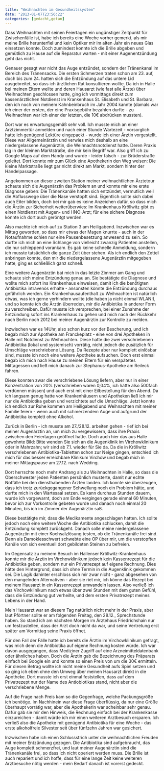 ```yaml
---
title: "Weihnachten im Gesundheitssystem"
date: "2013-01-07T23:56:22"
categories: [gedacht,getan]
---
```


Dass Weihnachten mit seinen Feiertagen ein ungünstiger Zeitpunkt für Zwischenfälle ist, habe ich bereits eine Woche vorher gemerkt, als mir meine Brille herunterfiel und kein Optiker mir im alten Jahr ein neues Glas einsetzen konnte. Doch zumindest konnte ich die Brille abgeben und gemütlich zu Hause auf die Reparatur warten - mit einer Augenentzündung geht das nicht.

Genauer gesagt war nicht das Auge entzündet, sondern der Tränenkanal im Bereich des Tränensacks. Die ersten Schmerzen traten schon am 23. auf, doch bis zum 24. hatten sich die Entzündung auf das untere Lid ausgebreitet, so dass ich ärztlichen Rat konsultieren wollte. Da ich in Halle bei meinen Eltern weilte und deren Hausarzt (wie fast alle Ärzte) über Weihnachten geschlossen hatte, ging ich vormittags direkt zum kassenärztlichen Notdienst im Krankenhaus St. Elisabeth und St. Barbara, den ich noch von meinem Kahnbeinbruch im Jahr 2004 kannte (damals war ich einer der ersten, der eine Praxisgebühr bezahlen durfte - zu Weihnachten war ich einer der letzten, die 10€ abdrücken mussten).

Dort war es erwartungsgemäß sehr voll. Ich musste mich an einer Arztzimmertür anmelden und nach einer Stunde Wartezeit - vorsorglich hatte ich genügend Lektüre eingepackt - wurde ich einer Ärztin vorgestellt. Diese war Allgemeinärztin und verwies mich deshalb an eine niedergelassene Augenärztin, die Weihnachtsnotdienst hatte. Deren Praxis lag in der kleinen Marktstraße, die mir kein Begriff war. Also griff ich zu Google Maps auf dem Handy und wurde - leider falsch - zur Brüderstraße geleitet. Dort konnte mir zum Glück eine Apothekerin den Weg weisen: Die kleine Marktstraße liegt gar nicht direkt am Markt, sondern hinter der Händelpassage.

Angekommen an dieser zweiten Station meiner weihnachtlichen Ärztetour schaute sich die Augenärztin das Problem an und konnte mir eine erste Diagnose geben: Die Tränenkanäle hatten sich entzündet, vermutlich weil die Abflusswege über die Nase verstopft sind. Eigentlich sollte sich dabei auch Eiter bilden, doch bei mir gab es keine Anzeichen dafür, so dass mich die Ärztin zur Sicherheit weiterüberwies: Im Krankenhaus Kröllwitz gibt es einen Notdienst mit Augen- und HNO-Arzt; für eine sichere Diagnose könnte ich dort auch geröntgt werden.

Also machte ich mich auf zu Station 3 am Heiligabend. Inzwischen war es Mittag geworden, so dass mir etwas der Magen knurrte - auch in der Notaufnahme schien nur eine Pausenbesetzung anwesend zu sein. So durfte ich mich an eine Schlange von vielleicht zwanzig Patienten anstellen, die nur schleppend vorankam. Es gab keine schnelle Anmeldung, sondern ich musste tatsächlich die ganze Zeit über stehen. Als ich endlich den Zettel anbringen konnte, den mir die niedergelassene Augenärztin mitgegeben hatte, ging es schließlich ganz schnell. 

Eine weitere Augenärztin bat mich in das letzte Zimmer am Gang und schaute sich meine Entzündung genau an. Sie bestätigte die Diagnose und wollte mich sofort ins Krankenhaus einweisen, damit ich die benötigten Antibiotika intravenös erhalte - ansonsten könnte die Entzündung durchaus gefährlich werden. Ein Krankenhausaufenthalt zu Weihnachten ist natürlich etwas, was ich gerne verhindern wollte (die haben ja nicht einmal WLAN!), und so konnte ich die Ärztin überreden, mir die Antibiotika in anderer Form zu verschreiben. Dafür musste ich versprechen, bei einer Zunahme der Entzündung sofort ins Krankenhaus zu gehen und mich nach der Rückkehr nach Berlin noch 2012 bei meiner Augenärztin zur Kontrolle zu melden.

Inzwischen war es 14Uhr, also schon kurz vor der Bescherung, und ich begab mich zur Apotheke am Franckeplatz - eine von drei Apotheken in Halle mit Notdienst zu Weihnachten. Diese hatte die zwei verschriebenen Antibiotika (lokal und systemisch) vorrätig, nicht jedoch die zusätzlich für Umschläge verschriebene Lösung. Da Rezepte aber nur komplett einlösbar sind, musste ich noch eine weitere Apotheke aufsuchen. Doch erst einmal begab ich mich nach Hause zu meinen Eltern für ein verspätetes Mittagessen und ließ mich danach zur Stephanus-Apotheke am Reileck fahren.

Diese konnten zwar die verschriebene Lösung liefern, aber nur in einer Konzentration von 20% (verschrieben waren 0,04%, ich hätte also 500fach verdünnen müssen) und auch erst mit einer Eilbestellung für den Abend. Da ich langsam genug hatte von Krankenhäusern und Apotheken ließ ich mir nur die Antibiotika geben und verzichtete auf die Umschläge. Jetzt konnte ich endlich zur Ruhe kommen am Heiligabend und Weihnachten mit meiner Familie feiern - wenn auch mit schmerzendem Auge und aufgrund der Antibiotika komplett ohne Alkohol.

Zurück in Berlin - ich musste am 27./28.12. arbeiten gehen - rief ich bei meiner Augenärztin an, um mich zu vergewissern, dass ihre Praxis zwischen den Feiertagen geöffnet hatte. Doch auch hier das aus Halle gewohnte Bild: Bitte wenden Sie sich an die Augenklinik im Virchowklinikum oder in Mahrzahn; wir sind ab 7.1. wieder für Sie da. Da die in Kröllwitz verschriebenen Antibiotika-Tabletten schon zur Neige gingen, entschied ich mich für das besser erreichbare Klinikum Virchow und begab mich in meiner Mittagspause am 27.12. nach Wedding.

Dort herrschte noch mehr Andrang als zu Weihnachten in Halle, so dass die Oberschwester jeden Patienten persönlich musterte, damit nur echte Notfälle bei den diensthabenden Ärzten landen. Ich konnte sie überzeugen, dass ich trotz zurückgegangener Schwellung noch ein Problem hätte, und durfte mich in den Wartesaal setzen. Es kann durchaus Stunden dauern, wurde ich vorgewarnt, doch am Ende vergingen gerade einmal 60 Minuten, bevor ich zur Vorkontrolle gebeten wurde und danach noch einmal 20 Minuten, bis ich im Zimmer der Augenärztin saß.

Diese bestätigte mir, dass die Medikamente angeschlagen hatten. Ich sollte jedoch noch eine weitere Woche die Antibiotika schlucken, damit die Entzündung komplett zurückgeht. Danach solle meine niedergelassene Augenärztin mit einer Kochsalzlösung testen, ob die Tränenkanäle frei sind. Denn als Damoklesschwert schwebte eine OP über mir, um die verstopften Kanäle von sich eventuell dort gebildeten Steinen zu befreien.

Im Gegensatz zu meinem Besuch im Hallenser Kröllwitz-Krankenhaus konnte mir die Ärztin im Virchowklinikum jedoch kein Kassenrezept für die Antibiotika geben, sondern nur ein Privatrezept auf eigene Rechnung. Dies hätte den Hintergrund, dass ich ohne Termin in die Augenklinik gekommen sei. Die Logik dahinter erschloss sich mir zwar nicht - ganz abgesehen von den mangelnden Alternativen - aber sie riet mir, ich könne das Rezept bei meinem Hausarzt in ein Kassenrezept umwandeln lassen. Also verließ ich das Virchowklinikum nach etwas über zwei Stunden mit dem guten Gefühl, dass die Entzündung gut verheilte, und dem ersten Privatrezept meines Lebens in der Hand.

Mein Hausarzt war an diesem Tag natürlich nicht mehr in der Praxis, aber laut Pförtner sollte er am folgenden Freitag, den 28.12., Sprechstunde haben. So stand ich am nächsten Morgen im Ärztehaus Friedrichshain nur um festzustellen, dass der Arzt doch nicht da war, und seine Vertretung erst später am Vormittag seine Praxis öffnet.

Für den Fall der Fälle hatte ich bereits die Ärztin im Virchowklinikum gefragt, was mich denn die Antibiotika auf eigene Rechnung kosten würde. Ich war davon ausgegangen, dass Mediziner Zugriff auf eine Arzneimitteldatenbank oder ähnliches haben. Doch die Ärztin gab die Bezeichnung des Präparats einfach bei Google ein und konnte so einen Preis von um die 30€ ermitteln. Für diesen Betrag wollte ich nicht meine Gesundheit aufs Spiel setzen und so ging ich eben ohne den Umweg über meinen Hausarzt direkt in die Apotheke. Dort musste ich erst einmal feststellen, dass auf dem Privatrezept nur der Name des Antiobiotikas stand, nicht aber die verschriebene Menge.

Auf die Frage nach Preis kam so die Gegenfrage, welche Packungsgröße ich benötige. Im Nachhinein war diese Frage überflüssig, da nur eine Größe überhaupt vorrätig war, aber die Apothekerin war scheinbar sehr genau. Dafür gab sie mir den Hinweis, die Rechnung einfach bei der Krankenkasse einzureichen - damit würde ich mir einen weiteren Arztbesuch ersparen. Ich verließ also die Apotheke mit genügend Antibiotika für eine Woche - das erste alkoholfreie Silvester seit über fünfzehn Jahren war gesichert.

Inzwischen habe ich einen Schlussstrich unter die weihnachtlichen Freuden mit meiner Entzündung gezogen. Die Antibiotika sind aufgebraucht, das Auge komplett schmerzfrei, und laut meiner Augenärztin sind die Tränenkanäle frei, so dass ich nicht operiert werden muss. Die Brille ist auch repariert und ich hoffe, dass für eine lange Zeit keine weiteren Arztbesuche nötig werden - mein Bedarf danach ist vorerst gedeckt.
